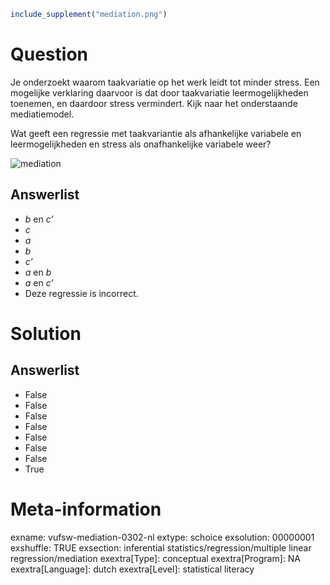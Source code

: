 ```r
include_supplement("mediation.png")
```

Question
========
Je onderzoekt waarom taakvariatie op het werk leidt tot minder stress.
Een mogelijke verklaring daarvoor is dat door taakvariatie
leermogelijkheden toenemen, en daardoor stress vermindert. Kijk naar het
onderstaande mediatiemodel.  
  
Wat geeft een regressie met taakvariantie als afhankelijke variabele en
leermogelijkheden en stress als onafhankelijke variabele weer?  
  
  
<img src="mediation.png" class="fr-fic fr-dii" alt="mediation" />

Answerlist
----------
* *b* en *c'*
* *c*
* *a*
* *b*
* *c'*
* *a* en *b*
* *a* en *c'*
* Deze regressie is incorrect.

Solution
========










Answerlist
----------
* False
* False
* False
* False
* False
* False
* False
* True

Meta-information
================
exname: vufsw-mediation-0302-nl
extype: schoice
exsolution: 00000001
exshuffle: TRUE
exsection: inferential statistics/regression/multiple linear regression/mediation
exextra[Type]: conceptual
exextra[Program]: NA
exextra[Language]: dutch
exextra[Level]: statistical literacy

